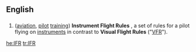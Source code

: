 ==English==

==={{initialism}}===
{{infl|en|initialism}}

# ([[aviation]], [[pilot]] [[training]]) '''Instrument Flight Rules''' , a set of rules for a pilot flying on [[instrument]]s in contrast to '''Visual Flight Rules''' ("[[VFR]]").

[[he:IFR]]
[[tr:IFR]]